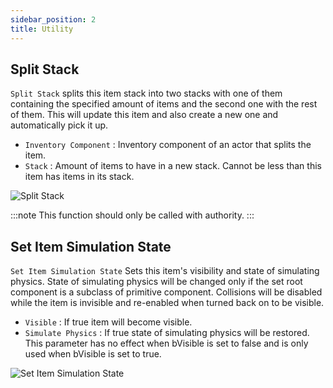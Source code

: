 ```yaml
---
sidebar_position: 2
title: Utility
---
```


 

## Split Stack

`Split Stack` splits this item stack into two stacks with one of them containing
the specified amount of items and the second one with the rest of them.
This will update this item and also create a new one and automatically pick it up.
* `Inventory Component`  : Inventory component of an actor that
splits the item.
* `Stack`   : Amount of items to have in a new stack.
Cannot be less than this item has items in its stack.

![Split Stack](_static/img/utility/split-stack.png)

:::note
This function should only be called with authority.
:::

## Set Item Simulation State

`Set Item Simulation State` Sets this item's visibility and state of
simulating physics. State of simulating physics will be changed only if the
set root component is a subclass of primitive component. Collisions will be
disabled while the item is invisible and re-enabled when
turned back on to be visible.
* `Visible` : If true item will become visible.
* `Simulate Physics`  : If true state of simulating physics will
be restored. This parameter has no effect when bVisible is set to false and
is only used when bVisible is set to true.

![Set Item Simulation State](_static/img/utility/set-item-simulation-state.png)